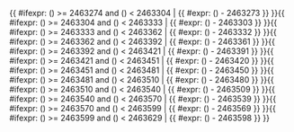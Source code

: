 <includeonly>{{ #ifexpr: ({{{1}}}) >= 2463274 and ({{{1}}}) < 2463304 | {{ #expr: ({{{1}}}) - 2463273 }} }}{{ #ifexpr: ({{{1}}}) >= 2463304 and ({{{1}}}) < 2463333 | {{ #expr: ({{{1}}}) - 2463303 }} }}{{ #ifexpr: ({{{1}}}) >= 2463333 and ({{{1}}}) < 2463362 | {{ #expr: ({{{1}}}) - 2463332 }} }}{{ #ifexpr: ({{{1}}}) >= 2463362 and ({{{1}}}) < 2463392 | {{ #expr: ({{{1}}}) - 2463361 }} }}{{ #ifexpr: ({{{1}}}) >= 2463392 and ({{{1}}}) < 2463421 | {{ #expr: ({{{1}}}) - 2463391 }} }}{{ #ifexpr: ({{{1}}}) >= 2463421 and ({{{1}}}) < 2463451 | {{ #expr: ({{{1}}}) - 2463420 }} }}{{ #ifexpr: ({{{1}}}) >= 2463451 and ({{{1}}}) < 2463481 | {{ #expr: ({{{1}}}) - 2463450 }} }}{{ #ifexpr: ({{{1}}}) >= 2463481 and ({{{1}}}) < 2463510 | {{ #expr: ({{{1}}}) - 2463480 }} }}{{ #ifexpr: ({{{1}}}) >= 2463510 and ({{{1}}}) < 2463540 | {{ #expr: ({{{1}}}) - 2463509 }} }}{{ #ifexpr: ({{{1}}}) >= 2463540 and ({{{1}}}) < 2463570 | {{ #expr: ({{{1}}}) - 2463539 }} }}{{ #ifexpr: ({{{1}}}) >= 2463570 and ({{{1}}}) < 2463599 | {{ #expr: ({{{1}}}) - 2463569 }} }}{{ #ifexpr: ({{{1}}}) >= 2463599 and ({{{1}}}) < 2463629 | {{ #expr: ({{{1}}}) - 2463598 }} }}</includeonly><noinclude>{{Chinese calendar/doc}}

[[Category:農曆模板|{{PAGENAME}}]]

</noinclude>